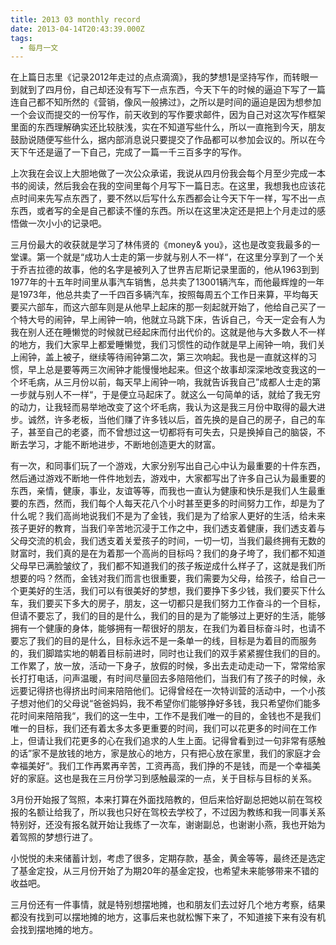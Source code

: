 ```yaml
---
title: 2013 03 monthly record
date: 2013-04-14T20:43:39.000Z
tags:
  - 每月一文
---
```

在上篇日志里《记录2012年走过的点点滴滴》，我的梦想1是坚持写作，而转眼一到就到了四月份，自己却还没有写下一点东西，今天下午的时候的逼迫下写了一篇连自己都不知所然的《营销，像风一般拂过》，之所以是时间的逼迫是因为想参加一个会议而提交的一份写作，前天收到的写作要求邮件，因为自己对这次写作框架里面的东西理解确实还比较肤浅，实在不知道写些什么，所以一直拖到今天，朋友鼓励说随便写些什么，据内部消息说只要提交了作品都可以参加会议的。所以在今天下午还是逼了一下自己，完成了一篇一千三百多字的写作。

上次我在会议上大胆地做了一次公众承诺，我说从四月份我会每个月至少完成一本书的阅读，然后我会在我的空间里每个月写下一篇日志。在这里，我想我也应该花点时间来先写点东西了，要不然以后写什么东西都会让今天下午一样，写不出一点东西，或者写的全是自己都读不懂的东西。所以在这里决定还是把上个月走过的感悟做一次小小的记录吧。

三月份最大的收获就是学习了林伟贤的《money& you》，这也是改变我最多的一堂课。第一个就是“成功人士走的第一步就与别人不一样“，在这里分享到了一个关于乔吉拉德的故事，他的名字是被列入了世界吉尼斯记录里面的，他从1963到到1977年的十五年时间里从事汽车销售，总共卖了13001辆汽车，而他最辉煌的一年是1973年，他总共卖了一千四百多辆汽车，按照每周五个工作日来算，平均每天要买六部车，而这六部车则是从他早上起床的那一刻起就开始了，他给自己买了一个特大号的闹钟，早上闹钟一响，他就立马跳下床，告诉自己，今天一定会有人为我在别人还在睡懒觉的时候就已经起床而付出代价的。这就是他与大多数人不一样的地方，我们大家早上都爱睡懒觉，我们习惯性的动作就是早上闹钟一响，我们关上闹钟，盖上被子，继续等待闹钟第二次，第三次响起。我也是一直就这样的习惯，早上总是要等两三次闹钟才能慢慢地起来。但这个故事却深深地改变我这的一个坏毛病，从三月份以前，每天早上闹钟一响，我就告诉我自己”成都人士走的第一步就与别人不一样“，于是便立马起床了。就这么一句简单的话，就给了我无穷的动力，让我轻而易举地改变了这个坏毛病，我认为这是我三月份中取得的最大进步。诚然，许多老板，当他们赚了许多钱以后，首先换的是自己的房子，自己的车子，甚至自己的老婆，而不曾想过这一切都将有可失去，只是换掉自己的脑袋，不断去学习，才能不断地进步，不断地创造更大的财富。

有一次，和同事们玩了一个游戏，大家分别写出自己心中认为最重要的十件东西，然后通过游戏不断地一件件地划去，游戏中，大家都写出了许多自己认为最重要的东西，亲情，健康，事业，友谊等等，而我也一直认为健康和快乐是我们人生最重要的东西，然而，我们每个人每天花八个小时甚至更多的时间努力工作，却是为了什么呢？我们高尚地说我们不是为了金钱，我们是为了给家人更好的生活，给未来孩子更好的教育，当我们辛苦地沉浸于工作之中，我们透支着健康，我们透支着与父母交流的机会，我们透支着关爱孩子的时间，一切一切，当我们最终拥有无数的财富时，我们真的是在为着那一个高尚的目标吗？我们的身子垮了，我们都不知道父母早已满脸皱纹了，我们都不知道我们的孩子叛逆成什么样子了，这就是我们所想要的吗？然而，金钱对我们而言也很重要，我们需要为父母，给孩子，给自己一个更美好的生活，我们可以有很美好的梦想，我们要挣下多少钱，我们要买下什么车，我们要买下多大的房子，朋友，这一切都只是我们努力工作奋斗的一个目标，但请不要忘了，我们的目的是什么，我们的目的是为了能够过上更好的生活，能够拥有一个健康的身体，能够拥有一帮很好的朋友，在我们为着目标奋斗时，也请不要忘了我们的目的是什么，目标永远不是一条单一的线，目标是为着目的而服务的，我们脚踏实地的朝着目标前进时，同时也让我们的双手紧紧握住我们的目的。工作累了，放一放，活动一下身子，放假的时候，多出去走动走动一下，常常给家长打打电话，问声温暖，有时间尽量回去多陪陪他们，当我们有了孩子的时候，永远要记得挤也得挤出时间来陪陪他们。记得曾经在一次特训营的活动中，一个小孩子想对他们的父母说“爸爸妈妈，我不希望你们能够挣好多钱，我只希望你们能多花时间来陪陪我“，我们的这一生中，工作不是我们唯一的目的，金钱也不是我们唯一的目标，我们还有着太多太多更重要的时间，我们可以花更多的时间在工作上，但请让我们花更多的心在我们追求的人生上面。记得曾看到过一句非常有感触的话”家不是放钱的地方，家是放心的地方，只有把心放在家里，我们的家庭才会幸福美好“。我们工作再累再辛苦，工资再高，我们挣的不是钱，而是一个幸福美好的家庭。这也是我在三月份学习到感触最深的一点，关于目标与目标的关系。

3月份开始报了驾照，本来打算在外面找陪教的，但后来恰好副总把她以前在驾校报的名额让给我了，所以我也只好在驾校去学校了，不过因为教练和我一同事关系特别好，还没有报名就开始让我练了一次车，谢谢副总，也谢谢小燕，我也开始为着驾照的梦想行进了。

小悦悦的未来储蓄计划，考虑了很多，定期存款，基金，黄金等等，最终还是选定了基金定投，从三月份开始了为期20年的基金定投，也希望未来能够带来不错的收益吧。

三月份还有一件事情，就是特别想摆地摊，也和朋友们去过好几个地方考察，结果都没有找到可以摆地摊的地方，这事后来也就松懈下来了，不知道接下来有没有机会找到摆地摊的地方。
